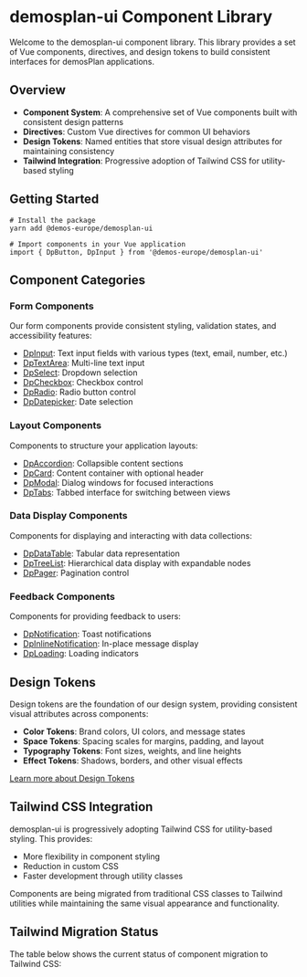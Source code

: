
<Meta title="Welcome" />

# demosplan-ui Component Library

Welcome to the demosplan-ui component library. This library provides a set of Vue components, directives,
and design tokens to build consistent interfaces for demosPlan applications.

## Overview

- **Component System**: A comprehensive set of Vue components built with consistent design patterns
- **Directives**: Custom Vue directives for common UI behaviors
- **Design Tokens**: Named entities that store visual design attributes for maintaining consistency
- **Tailwind Integration**: Progressive adoption of Tailwind CSS for utility-based styling

## Getting Started

```shell
# Install the package
yarn add @demos-europe/demosplan-ui

# Import components in your Vue application
import { DpButton, DpInput } from '@demos-europe/demosplan-ui'
```

## Component Categories

### Form Components

Our form components provide consistent styling, validation states, and accessibility features:

- [DpInput](/docs/components-input--docs): Text input fields with various types (text, email, number, etc.)
- [DpTextArea](/docs/components-textarea--docs): Multi-line text input
- [DpSelect](/docs/components-select--docs): Dropdown selection
- [DpCheckbox](/docs/components-checkbox--docs): Checkbox control
- [DpRadio](/docs/components-radio--docs): Radio button control
- [DpDatepicker](/docs/components-datepicker--docs): Date selection

### Layout Components

Components to structure your application layouts:

- [DpAccordion](/docs/components-accordion--docs): Collapsible content sections
- [DpCard](/docs/components-card--docs): Content container with optional header
- [DpModal](/docs/components-modal--docs): Dialog windows for focused interactions
- [DpTabs](/docs/components-tabs--docs): Tabbed interface for switching between views

### Data Display Components

Components for displaying and interacting with data collections:

- [DpDataTable](/docs/components-datatable--docs): Tabular data representation
- [DpTreeList](/docs/components-treelist--docs): Hierarchical data display with expandable nodes
- [DpPager](/docs/components-pager--docs): Pagination control

### Feedback Components

Components for providing feedback to users:

- [DpNotification](/docs/components-notification--docs): Toast notifications
- [DpInlineNotification](/docs/components-inlinenotification--docs): In-place message display
- [DpLoading](/docs/components-loading--docs): Loading indicators

## Design Tokens

Design tokens are the foundation of our design system, providing consistent visual attributes across components:

- **Color Tokens**: Brand colors, UI colors, and message states
- **Space Tokens**: Spacing scales for margins, padding, and layout
- **Typography Tokens**: Font sizes, weights, and line heights
- **Effect Tokens**: Shadows, borders, and other visual effects

[Learn more about Design Tokens](/docs/design-tokens-overview--docs)

## Tailwind CSS Integration

demosplan-ui is progressively adopting Tailwind CSS for utility-based styling. This provides:

- More flexibility in component styling
- Reduction in custom CSS
- Faster development through utility classes

Components are being migrated from traditional CSS classes to Tailwind utilities while maintaining the same visual appearance and functionality.

## Tailwind Migration Status

The table below shows the current status of component migration to Tailwind CSS:

<Table
  headers={['Component', 'Migrated to Tailwind']}
  rows={[
    ["DpAccordion", "Partially (font weight cannot be migrated)"],
    ["DpAnonymizeText", "❌"],
    ["DpAutocomplete", "❌"],
    ["DpBadge", "Partially (onDark missing)"],
    ["DpBulkEditHeader", "✅"],
    ["DpButton", "✅"],
    ["DpButtonRow", "✅"],
    ["DpCard", "Partially (font weight cannot be migrated)"],
    ["DpCheckbox", "❌"],
    ["DpCheckboxGroup", "❌"],
    ["DpColumnSelector", "❌"],
    ["DpConfirmDialog", "❌"],
    ["DpContextualHelp", "✅"],
    ["DpDataTable", "❌"],
    ["DpDataTableExtended", "❌"],
    ["DpDateRangePicker", "❌"],
    ["DpDatepicker", "❌"],
    ["DpDatetimePicker", "❌"],
    ["DpDetails", "❌"],
    ["DpDraggable", "❌"],
    ["DpEditableList", "❌"],
    ["DpEditor", "❌"],
    ["DpFlyout", "✅"],
    ["DpFormRow", "❌"],
    ["DpIcon", "✅"],
    ["DpInlineNotification", "❌"],
    ["DpInput", "✅"],
    ["DpLabel", "✅"],
    ["DpLoading", "❌"],
    ["DpModal", "❌"],
    ["DpMultiselect", "❌"],
    ["DpMultistepNav", "❌"],
    ["DpNotification", "❌"],
    ["DpObscure", "❌"],
    ["DpPager", "❌"],
    ["DpProgressBar", "❌"],
    ["DpRadio", "❌"],
    ["DpResettableInput", "❌"],
    ["DpSearchField", "❌"],
    ["DpSelect", "❌"],
    ["DpSkeletonBox", "❌"],
    ["DpSlidebar", "❌"],
    ["DpSlidingPagination", "❌"],
    ["DpSplitButton", "❌"],
    ["DpStickyElement", "❌"],
    ["DpTabs", "❌"],
    ["DpTextArea", "❌"],
    ["DpTimePicker", "❌"],
    ["DpToggle", "❌"],
    ["DpTooltip", "✅"],
    ["DpTransitionExpand", "✅"],
    ["DpTreeList", "❌"],
    ["DpUploadFiles", "❌"],
    ["DpVideoPlayer", "❌"]
  ]}
/>
